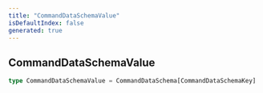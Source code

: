 ```yaml
---
title: "CommandDataSchemaValue"
isDefaultIndex: false
generated: true
---
```



<!-- This file was generated from the CommandKit source. Do not modify. Instead, re-run the "docgen" script -->


## CommandDataSchemaValue

<GenerationInfo sourceFile="packages/commandkit/src/app/handlers/AppCommandHandler.ts" sourceLine="135" packageName="commandkit" />



```ts title="Signature"
type CommandDataSchemaValue = CommandDataSchema[CommandDataSchemaKey]
```
